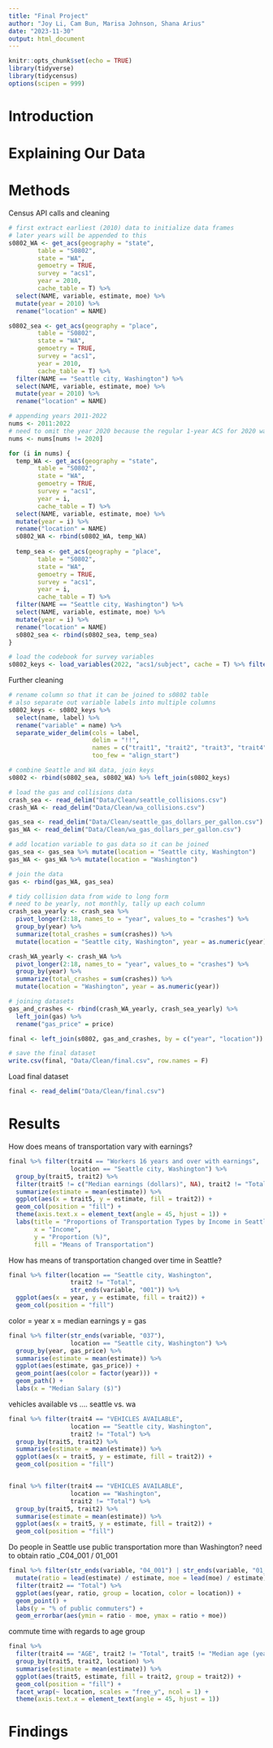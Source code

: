 ```yaml
---
title: "Final Project"
author: "Joy Li, Cam Bun, Marisa Johnson, Shana Arius"
date: "2023-11-30"
output: html_document
---
```


```r
knitr::opts_chunk$set(echo = TRUE)
library(tidyverse)
library(tidycensus)
options(scipen = 999)
```

# Introduction

# Explaining Our Data

# Methods


Census API calls and cleaning
```r
# first extract earliest (2010) data to initialize data frames
# later years will be appended to this
s0802_WA <- get_acs(geography = "state",
        table = "S0802",
        state = "WA",
        gemoetry = TRUE,
        survey = "acs1",
        year = 2010,
        cache_table = T) %>% 
  select(NAME, variable, estimate, moe) %>% 
  mutate(year = 2010) %>% 
  rename("location" = NAME)

s0802_sea <- get_acs(geography = "place",
        table = "S0802",
        state = "WA",
        gemoetry = TRUE,
        survey = "acs1",
        year = 2010,
        cache_table = T) %>% 
  filter(NAME == "Seattle city, Washington") %>% 
  select(NAME, variable, estimate, moe) %>% 
  mutate(year = 2010) %>% 
  rename("location" = NAME)

# appending years 2011-2022 
nums <- 2011:2022
# need to omit the year 2020 because the regular 1-year ACS for 2020 was not released and is not available in tidycensus.
nums <- nums[nums != 2020]

for (i in nums) {
  temp_WA <- get_acs(geography = "state",
        table = "S0802",
        state = "WA",
        gemoetry = TRUE,
        survey = "acs1",
        year = i,
        cache_table = T) %>% 
  select(NAME, variable, estimate, moe) %>% 
  mutate(year = i) %>% 
  rename("location" = NAME)
  s0802_WA <- rbind(s0802_WA, temp_WA)
  
  temp_sea <- get_acs(geography = "place",
        table = "S0802",
        state = "WA",
        gemoetry = TRUE,
        survey = "acs1",
        year = i,
        cache_table = T) %>% 
  filter(NAME == "Seattle city, Washington") %>% 
  select(NAME, variable, estimate, moe) %>% 
  mutate(year = i) %>% 
  rename("location" = NAME)
  s0802_sea <- rbind(s0802_sea, temp_sea)
}

# load the codebook for survey variables
s0802_keys <- load_variables(2022, "acs1/subject", cache = T) %>% filter(str_detect(name, "S0802"))
```

Further cleaning
```r
# rename column so that it can be joined to s0802 table
# also separate out variable labels into multiple columns
s0802_keys <- s0802_keys %>% 
  select(name, label) %>% 
  rename("variable" = name) %>% 
  separate_wider_delim(cols = label, 
                       delim = "!!", 
                       names = c("trait1", "trait2", "trait3", "trait4", "trait5", "trait6"),
                       too_few = "align_start")

# combine Seattle and WA data, join keys
s0802 <- rbind(s0802_sea, s0802_WA) %>% left_join(s0802_keys)

# load the gas and collisions data
crash_sea <- read_delim("Data/Clean/seattle_collisions.csv")
crash_WA <- read_delim("Data/Clean/wa_collisions.csv")

gas_sea <- read_delim("Data/Clean/seattle_gas_dollars_per_gallon.csv")
gas_WA <- read_delim("Data/Clean/wa_gas_dollars_per_gallon.csv")

# add location variable to gas data so it can be joined
gas_sea <- gas_sea %>% mutate(location = "Seattle city, Washington")
gas_WA <- gas_WA %>% mutate(location = "Washington")

# join the data
gas <- rbind(gas_WA, gas_sea)

# tidy collision data from wide to long form
# need to be yearly, not monthly, tally up each column
crash_sea_yearly <- crash_sea %>% 
  pivot_longer(2:18, names_to = "year", values_to = "crashes") %>%
  group_by(year) %>% 
  summarize(total_crashes = sum(crashes)) %>% 
  mutate(location = "Seattle city, Washington", year = as.numeric(year))

crash_WA_yearly <- crash_WA %>% 
  pivot_longer(2:18, names_to = "year", values_to = "crashes") %>%
  group_by(year) %>% 
  summarize(total_crashes = sum(crashes)) %>% 
  mutate(location = "Washington", year = as.numeric(year))

# joining datasets
gas_and_crashes <- rbind(crash_WA_yearly, crash_sea_yearly) %>% 
  left_join(gas) %>% 
  rename("gas_price" = price)

final <- left_join(s0802, gas_and_crashes, by = c("year", "location"))

# save the final dataset
write.csv(final, "Data/Clean/final.csv", row.names = F)
```

Load final dataset
```r
final <- read_delim("Data/Clean/final.csv")
```
# Results 


How does means of transportation vary with earnings?

```r
final %>% filter(trait4 == "Workers 16 years and over with earnings", 
                 location == "Seattle city, Washington") %>% 
  group_by(trait5, trait2) %>%
  filter(trait5 != c("Median earnings (dollars)", NA), trait2 != "Total") %>% 
  summarize(estimate = mean(estimate)) %>% 
  ggplot(aes(x = trait5, y = estimate, fill = trait2)) +
  geom_col(position = "fill") +
  theme(axis.text.x = element_text(angle = 45, hjust = 1)) +
  labs(title = "Proportions of Transportation Types by Income in Seattle",
       x = "Income",
       y = "Proportion (%)",
       fill = "Means of Transportation")
```

How has means of transportation changed over time in Seattle?

```r
final %>% filter(location == "Seattle city, Washington", 
                 trait2 != "Total", 
                 str_ends(variable, "001")) %>% 
  ggplot(aes(x = year, y = estimate, fill = trait2)) +
  geom_col(position = "fill")
```

color = year x = median earnings y = gas

```r
final %>% filter(str_ends(variable, "037"),
                 location == "Seattle city, Washington") %>% 
  group_by(year, gas_price) %>% 
  summarise(estimate = mean(estimate)) %>% 
  ggplot(aes(estimate, gas_price)) +
  geom_point(aes(color = factor(year))) +
  geom_path() +
  labs(x = "Median Salary ($)")
```

vehicles available vs .... seattle vs. wa
```r
final %>% filter(trait4 == "VEHICLES AVAILABLE",
                 location == "Seattle city, Washington",
                 trait2 != "Total") %>% 
  group_by(trait5, trait2) %>% 
  summarise(estimate = mean(estimate)) %>% 
  ggplot(aes(x = trait5, y = estimate, fill = trait2)) +
  geom_col(position = "fill")


final %>% filter(trait4 == "VEHICLES AVAILABLE",
                 location == "Washington",
                 trait2 != "Total") %>% 
  group_by(trait5, trait2) %>% 
  summarise(estimate = mean(estimate)) %>% 
  ggplot(aes(x = trait5, y = estimate, fill = trait2)) +
  geom_col(position = "fill")
```

Do people in Seattle use public transportation more than Washington?
need to obtain ratio
_C04_001 / 01_001
```r
final %>% filter(str_ends(variable, "04_001") | str_ends(variable, "01_001")) %>% 
  mutate(ratio = lead(estimate) / estimate, moe = lead(moe) / estimate) %>% 
  filter(trait2 == "Total") %>% 
  ggplot(aes(year, ratio, group = location, color = location)) +
  geom_point() +
  labs(y = "% of public commuters") +
  geom_errorbar(aes(ymin = ratio - moe, ymax = ratio + moe))
```
commute time with regards to age group
```r
final %>% 
  filter(trait4 == "AGE", trait2 != "Total", trait5 != "Median age (years)") %>% 
  group_by(trait5, trait2, location) %>% 
  summarise(estimate = mean(estimate)) %>% 
  ggplot(aes(trait5, estimate, fill = trait2, group = trait2)) +
  geom_col(position = "fill") +
  facet_wrap(~ location, scales = "free_y", ncol = 1) +
  theme(axis.text.x = element_text(angle = 45, hjust = 1))
```



# Findings 

